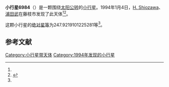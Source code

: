 {{Infobox planet
| bgcolour = #FFFFC0
| name = 6984 Lewiscarroll
| symbol = 
| image = 
| caption = 
| discovery = yes
| discovery_ref = 
| discoverer = [[H._Shiozawa|H. Shiozawa]]、[[浦田武|浦田武]]
| discovery_site = [[藤枝市|藤枝市]] 
| discovered = 1994年1月4日
| designations = yes
| mp_name = 
| named_after = 
| alt_names = 1994 AO/ 1953 UQ / 1969 VZ2 / 1972 HK1
| mp_category = [[外小行星带|外小行星带]]
| orbit_ref = <ref name="a">[http://ssd.jpl.nasa.gov/sbdb.cgi?sstr=6984 6984 Lewiscarroll] {{Wayback|url=http://ssd.jpl.nasa.gov/sbdb.cgi?sstr=6984 |date=20200820210519 }}，小行星數據庫瀏覽器（JPL Small-Body Database Browser）－[[美国国家航空航天局|美国国家航空航天局]]喷气推进实验室</ref>
| epoch = 2456400.5 (2013年4月18日更新)
| aphelion = {{convert|4.731161668677807|AU|km|3|abbr=on|lk=out}}
| perihelion = {{convert|3.225807585817523|AU|km|3|abbr=on}}
| semimajor = {{convert|3.978484627247664|AU|km|3|abbr=on}}
| eccentricity = 0.189186867
| period = 2898.511003 [[日|日]]<br />7.94[[儒略年|儒略年]]
| avg_speed = 
| inclination = 16.7940158222216
| asc_node = 206.263492327224
| mean_anomaly = 
| arg_peri = 247.9219101225281
| satellites = 
| physical_characteristics = yes
| dimensions = 
| mass = 
| density = 
| surface_grav = 
| escape_velocity = 
| sidereal_day = 
| axial_tilt = 
| pole_ecliptic_lat = 
| pole_ecliptic_lon = 
| albedo = 
| temperatures= 
| temp_name1 = 
| mean_temp_1 = 
| max_temp_1 = 
| temp_name2 = 
| max_temp_2 = 
| spectral_type = 
| abs_magnitude = 247.9219101225281
}}

'''小行星6984'''（{{lang-en|6984 Lewiscarroll}}）是一颗围绕[[太阳|太阳]][[公转|公转]]的[[小行星|小行星]]。1994年1月4日，[[H._Shiozawa|H. Shiozawa]]、[[浦田武|浦田武]]在藤枝市发现了此天体<ref name="a" /><ref>{{cite news|title=小行星列表|url=http://cfa-www.harvard.edu/iau/lists/NumberedMPs.txt|accessdate=2013-07-08|newspaper=哈佛大学|archive-date=2008-05-17|archive-url=https://web.archive.org/web/20080517010638/http://cfa-www.harvard.edu/iau/lists/NumberedMPs.txt|dead-url=no}}</ref>。

这颗小行星的[[绝对星等|绝对星等]]为247.9219101225281等<ref name="a" />。

==参考文献==
{{reflist}}
{{Minor Planet Number|[[小行星6983|小行星6983]]|[[小行星6985|小行星6985]]}}

{{小天体}}

[[Category:小行星带天体|Category:小行星带天体]]
[[Category:1994年发现的小行星|Category:1994年发现的小行星]]

{{asteroid-stub}}